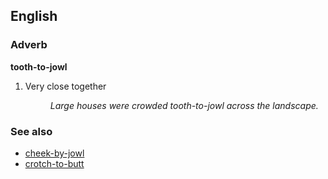 ==English==

===Adverb===
'''tooth-to-jowl''' 

# {{idiom}} Very close together
#:''Large houses were crowded tooth-to-jowl across the landscape.''

===See also===
*[[cheek-by-jowl]]
*[[crotch-to-butt]]